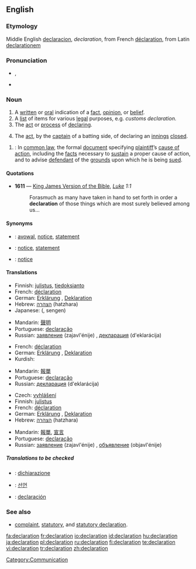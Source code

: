 ==English==
{{wikipedia}}
===Etymology===
Middle English [[declaracion]], ''declaration'', from French [[déclaration]], from Latin [[declarationem]]

===Pronunciation===
*{{IPA|/ˌdɛklæˈreɪʃən/}}, {{SAMPA|/dEkl{"r\eIS@n/}}
*{{rhymes|eɪʃǝn}}

===Noun===
{{en-noun}}

# A [[written]] or [[oral]] indication of a [[fact]], [[opinion]], or [[belief]].
# A [[list]] of items for various [[legal]] purposes, e.g. ''customs declaration.''
# The [[act]] or [[process]] of [[declare|declaring]].
# {{cricket}} The [[act]], by the [[captain]] of a batting side, of declaring an [[innings]] [[close]]d.

{{en-proper noun}}

#{{legal}}: In [[common law]], the formal [[document]] specifying [[plaintiff]]’s [[cause of action]], including the [[facts]] necessary to [[sustain]] a proper cause of action, and to advise [[defendant]] of the [[grounds]] upon which he is being [[sued]].


====Quotations====
*'''1611''' — [[w:King James Version of the Bible|King James Version of the Bible]], ''[[s:Bible (King James)/Luke|Luke]] 1:1''
*:Forasmuch as many have taken in hand to set forth in order a '''declaration''' of those things which are most surely believed among us...

====Synonyms====
*{{italbrac|written or oral indication}}: [[avowal]], [[notice]], [[statement]]
*{{italbrac|list of items for legal purposes}}: [[notice]], [[statement]]
*{{italbrac|act or process of declaring}}: [[notice]]

====Translations====
{{trans-top|written or oral indication of a fact, opinion, or belief}}
*Finnish: [[julistus]], [[tiedoksianto]]
*French: [[déclaration]] {{f}}
*German: [[Erklärung]] {{f}}, [[Deklaration]] {{f}}
*Hebrew: [[הצהרה]] (hatzhara) {{f}}
*Japanese: {{Jpan|[[宣言]]}} ({{Jpan|[[せんげん]]}}, sengen)
{{trans-mid}}
*Mandarin: [[聲明]]
*Portuguese: [[declaração]]
*Russian: [[заявление]] (zajavl'énije) {{n}}, [[декларация]] (d'eklarácija) {{f}}
{{trans-bottom}}

{{trans-top|list of items for various legal purposes}}
*French: [[déclaration]] {{f}}
*German: [[Erklärung]] {{f}}, [[Deklaration]] {{f}}
*Kurdish: {{KUchar|[[به‌یان]]}}
{{trans-mid}}
*Mandarin: [[報單]]
*Portuguese: [[declaração]]
*Russian: [[декларация]] (d'eklarácija) {{f}}
{{trans-bottom}}

{{trans-top|act or process of declaring}}
*Czech: [[vyhlášení]] {{n}}
*Finnish: [[julistus]]
*French: [[déclaration]] {{f}}
*German: [[Erklärung]] {{f}}, [[Deklaration]] {{f}}
*Hebrew: [[הצהרה]] (hatzhara) {{f}}
{{trans-mid}}
*Mandarin: [[報單]], [[宣言]]
*Portuguese: [[declaração]]
*Russian: [[заявление]] (zajavl'énije) {{n}}, [[объявление]] (objavl'énije) {{n}}
{{trans-bottom}}

{{trans-top|(cricket) act, by the captain of a batting side, of declaring an innings closed}}
{{trans-mid}}
{{trans-bottom}}

=====Translations to be checked=====
{{checktrans}}
{{top}}
*{{ttbc|Italian}}: [[dichiarazione]] {{f}}
*{{ttbc|Korean}}: [[선언]]
{{mid}}
*{{ttbc|Spanish}}: [[declaración]] {{f}}
{{bottom}}

===See also===
* [[complaint]], [[statutory]], and [[statutory declaration]].

[[Category:Communication]]

[[fa:declaration]]
[[fr:declaration]]
[[io:declaration]]
[[id:declaration]]
[[hu:declaration]]
[[ja:declaration]]
[[pl:declaration]]
[[ru:declaration]]
[[fi:declaration]]
[[te:declaration]]
[[vi:declaration]]
[[tr:declaration]]
[[zh:declaration]]